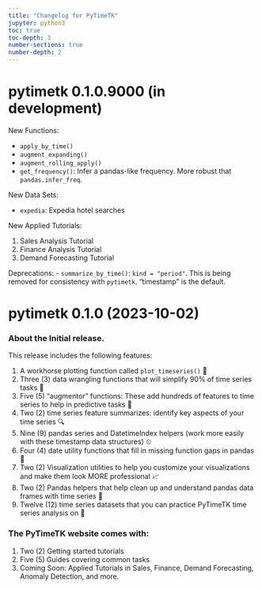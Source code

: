 ```yaml
---
title: "Changelog for PyTimeTK"
jupyter: python3
toc: true
toc-depth: 3
number-sections: true
number-depth: 2
---
```


# pytimetk 0.1.0.9000 (in development)

New Functions:

- `apply_by_time()`
- `augment_expanding()`
- `augment_rolling_apply()`
- `get_frequency()`: Infer a pandas-like frequency. More robust that `pandas.infer_freq`.

New Data Sets:

- `expedia`: Expedia hotel searches

New Applied Tutorials:

1. Sales Analysis Tutorial
2. Finance Analysis Tutorial
3. Demand Forecasting Tutorial

Deprecations:
- `summarize_by_time()`: `kind = "period"`. This is being removed for consistency with `pytimetk`. "timestamp" is the default. 

# pytimetk 0.1.0 (2023-10-02)

### About the Initial release. 

This release includes the following features:

1. A workhorse plotting function called `plot_timeseries()` 💪
2. Three (3) data wrangling functions that will simplify 90% of time series tasks 🙏
3. Five (5) "augmentor" functions: These add hundreds of features to time series to help in predictive tasks 🧠
4. Two (2) time series feature summarizes: identify key aspects of your time series 🔍
5. Nine (9) pandas series and DatetimeIndex helpers (work more easily with these timestamp data structures) ⏲
6. Four (4) date utility functions that fill in missing function gaps in pandas 🐼
7. Two (2) Visualization utilities to help you customize your visualizations and make them look MORE professional 📈
8. Two (2) Pandas helpers that help clean up and understand pandas data frames with time series 🎇
9. Twelve (12) time series datasets that you can practice PyTimeTK time series analysis on 🔢

### The PyTimeTK website comes with:

1. Two (2) Getting started tutorials
2. Five (5) Guides covering common tasks
3. Coming Soon: Applied Tutorials in Sales, Finance, Demand Forecasting, Anomaly Detection, and more.
